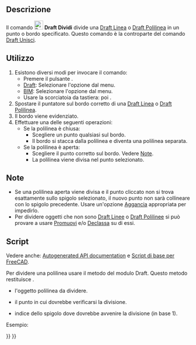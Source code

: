 <languages/>

{{Docnav/it
|[[Draft_Join/it|Unisci]]
|[[Draft_Upgrade/it|Promuovi]]
|[[Draft_Workbench/it|Draft]]
|IconL=Draft_Join.svg
|IconR=Draft_Upgrade.svg
|IconC=Workbench_Draft.svg
}}

{{GuiCommand/it
|Name=Draft Split
|Name/it=Draft Dividi
|MenuLocation=Modifiche → Dividi<br>Modifica → Dividi
|Workbenches=[[Draft_Workbench/it|Draft]],  [[BIM_Workbench/it|BIM]]
|Shortcut={{KEY|S}} {{KEY|P}}
|Version=0.18
|SeeAlso=[[Draft_Join/it|Draft Unisci]]
}}

<span id="Description"></span>
==Descrizione==

Il comando [[Image:Draft_Split.svg|24px]] '''Draft Dividi''' divide una [[Draft_Line/it|Draft Linea]] o [[Draft_Wire/it|Draft Polilinea]] in un punto o bordo specificato. Questo comando è la controparte del comando [[Draft_Join/it|Draft Unisci]].

<span id="Usage"></span>
==Utilizzo==

# Esistono diversi modi per invocare il comando:
#* Premere il pulsante {{Button|[[Image:Draft_Split.svg|16px]] [[Draft_Split/it|Dividi]]}}.
#* [[Draft_Workbench/it|Draft]]: Selezionare l'opzione {{MenuCommand|Modifiche → [[Image:Draft_Split.svg|16px]] Dividi}} dal menu.
#* [[BIM_Workbench/it|BIM]]: Selezionare l'opzione {{MenuCommand|Modifica → [[Image:Draft_Split.svg|16px]] Dividi}} dal menu.
#* Usare la scorciatoia da tastiera: {{KEY|S}} poi {{KEY|P}}.
# Spostare il puntatore sul bordo corretto di una [[Draft_Line/it|Draft Linea]] o [[Draft_Wire/it|Draft Polilinea]].
# Il bordo viene evidenziato.
# Effettuare una delle seguenti operazioni:
#* Se la polilinea è chiusa:
#** Scegliere un punto qualsiasi sul bordo.
#** Il bordo si stacca dalla polilinea e diventa una polilinea separata.
#* Se la polilinea è aperta:
#** Scegliere il punto corretto sul bordo. Vedere [[#Note|Note]].
#** La polilinea viene divisa nel punto selezionato.

<span id="Notes"></span>
== Note ==

<div class="mw-translate-fuzzy">
* Se una polilinea aperta viene divisa e il punto cliccato non si trova esattamente sullo spigolo selezionato, il nuovo punto non sarà collineare con lo spigolo precedente. Usare un'opzione [[Draft_Snap/it|Aggancia]] appropriata per impedirlo.
* Per dividere oggetti che non sono [[Draft_Line/it|Draft Linee]] o [[Draft_Wire/it|Draft Polilinee]] si può provare a usare [[Draft_Upgrade/it|Promuovi]] e/o [[Draft_Downgrade/it|Declassa]] su di essi.
</div>

<span id="Scripting"></span>
==Script==

Vedere anche: [https://freecad.github.io/SourceDoc/ Autogenerated API documentation] e [[FreeCAD Scripting Basics/it|Script di base per FreeCAD]].

Per dividere una polilinea usare il metodo {{incode|split}} del modulo Draft. Questo metodo restituisce {{incode|None}}.

{{Code|code=
split(wire, newPoint, edgeIndex)
}}

* {{incode|wire}} l'oggetto polilinea da dividere.
* {{incode|newPoint}} il punto in cui dovrebbe verificarsi la divisione.
* {{incode|edgeIndex}} indice dello spigolo dove dovrebbe avvenire la divisione (in base 1).

Esempio:

{{Code|code=
import FreeCAD as App
import Draft

doc = App.newDocument()

p1 = App.Vector(0, 0, 0)
p2 = App.Vector(500, 0, 0)
p3 = App.Vector(250, 0, 0)

wire = Draft.make_wire([p1, p2])

Draft.split(wire, p3, 1)
doc.recompute()
}}


{{Docnav/it
|[[Draft_Join/it|Unisci]]
|[[Draft_Upgrade/it|Promuovi]]
|[[Draft_Workbench/it|Draft]]
|IconL=Draft_Join.svg
|IconR=Draft_Upgrade.svg
|IconC=Workbench_Draft.svg
}}

{{Draft Tools navi{{#translation:}}}}
{{Userdocnavi{{#translation:}}}}